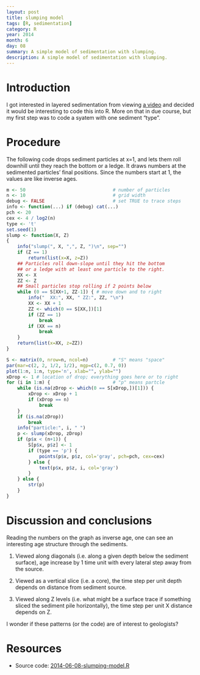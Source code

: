 ```yaml
---
layout: post
title: slumping model
tags: [R, sedimentation]
category: R
year: 2014
month: 6
day: 08
summary: A simple model of sedimentation with slumping.
description: A simple model of sedimentation with slumping.
---
```


# Introduction

I got interested in layered sedimentation from viewing [a video](http://www.simonsfoundation.org/multimedia/mathematical-impressions-multimedia/mathematical-impressions-spontaneous-stratification/) and decided it would be interesting to code this into R.  More on that in due course, but my first step was to code a syatem with one sediment "type".

# Procedure

The following code drops sediment particles at x=1, and lets them roll downhill
until they reach the bottom or a ledge.  It draws numbers at the sedimented
particles' final positions.  Since the numbers start at 1, the values are like
inverse ages.

```r
m <- 50                                # number of particles
n <- 10                                # grid width
debug <- FALSE                         # set TRUE to trace steps
info <- function(...) if (debug) cat(...)
pch <- 20
cex <- 4 / log2(n)
type <- 't'
set.seed(1)
slump <- function(X, Z)
{
    info("slump(", X, ",", Z, ")\n", sep="")
    if (Z == 1)
        return(list(x=X, z=Z))
    ## Particles roll down-slope until they hit the bottom
    ## or a ledge with at least one particle to the right.
    XX <- X
    ZZ <- Z
    ## Small particles stop rolling if 2 points below
    while (0 == S[XX+1, ZZ-1]) { # move down and to right
        info("  XX:", XX, " ZZ:", ZZ, "\n")
        XX <- XX + 1
        ZZ <- which(0 == S[XX,])[1]
        if (ZZ == 1)
            break
        if (XX == n)
            break
    }
    return(list(x=XX, z=ZZ))
}

S <- matrix(0, nrow=n, ncol=n)         # "S" means "space"
par(mar=c(2, 2, 1/2, 1/2), mgp=c(2, 0.7, 0))
plot(1:n, 1:n, type='n', xlab="", ylab="")
xDrop <- 1 # location of drop; everything goes here or to right
for (i in 1:m) {                       # "p" means partcle
    while (is.na(zDrop <- which(0 == S[xDrop,])[1])) {
        xDrop <- xDrop + 1
        if (xDrop == n)
            break
    }
    if (is.na(zDrop))
        break
    info("particle:", i, " ")
    p <- slump(xDrop, zDrop)
    if (p$x < (n+1)) {
        S[p$x, p$z] <- 1
        if (type == 'p') {
            points(p$x, p$z, col='gray', pch=pch, cex=cex) 
        } else {
            text(p$x, p$z, i, col='gray') 
        }
    } else {
        str(p)
    }
}
```


# Discussion and conclusions

Reading the numbers on the graph as inverse age, one can see an interesting age
structure through the sediments.  

1. Viewed along diagonals (i.e. along a given depth below the sediment
   surface), age increase by 1 time unit with every lateral step away from the
   source.  

2. Viewed as a vertical slice (i.e. a core), the time step per unit depth
   depends on distance from sediment source.

3. Viewed along Z levels (i.e. what might be a surface trace if something
   sliced the sediment pile horizontally), the time step per unit X distance
   depends on Z.

I wonder if these patterns (or the code) are of interest to geologists?

# Resources

* Source code: [2014-06-08-slumping-model.R]({{ site.url }}/assets/2014-06-08-slumping-model.R)
